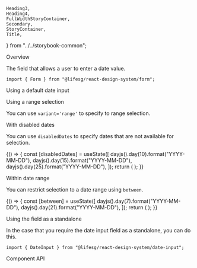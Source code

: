     Heading3,
    Heading4,
    FullWidthStoryContainer,
    Secondary,
    StoryContainer,
    Title,
} from "../../storybook-common";

<Meta title="Form/DateInput" component={Form.DateInput} />

<Title>Form.DateInput</Title>

<Secondary>Overview</Secondary>

The field that allows a user to enter a date value.

```tsx
import { Form } from "@lifesg/react-design-system/form";
```

<Heading3>Using a default date input</Heading3>

<Canvas>
    <Story name="DateInput">
        <StoryContainer>
            <Container>
                <Form.DateInput label="This is the default date input" />
                <Form.DateInput
                    label="This is the date input without button"
                    withButton={false}
                />
                <Form.DateInput label="This is the disabled state" disabled />
                <Form.DateInput label="This is the readOnly state" readOnly />
            </Container>
        </StoryContainer>
    </Story>
</Canvas>

<Heading3>Using a range selection</Heading3>

You can use `variant='range'` to specify to range selection.

<Canvas>
    <Story name="Ranged DateInput">
        <StoryContainer>
            <Container>
                <Form.DateInput
                    label="This is the default range date input"
                    variant="range"
                />
                <Form.DateInput
                    label="This is the range date input without button"
                    variant="range"
                    withButton={false}
                />
                <Form.DateInput
                    label="This is the disabled state"
                    disabled
                    variant="range"
                />
                <Form.DateInput
                    label="This is the readOnly state"
                    readOnly
                    variant="range"
                />
            </Container>
        </StoryContainer>
    </Story>
</Canvas>

<Heading3>With disabled dates</Heading3>

You can use `disabledDates` to specify dates that are not available for selection.

<Canvas>
    <Story name="With disabled dates">
        {() => {
            const [disabledDates] = useState([
                dayjs().day(10).format("YYYY-MM-DD"),
                dayjs().day(15).format("YYYY-MM-DD"),
                dayjs().day(25).format("YYYY-MM-DD"),
            ]);
            return (
                <StoryContainer>
                    <Container>
                        <Form.DateInput
                            label="This date input with disabled dates"
                            disabledDates={disabledDates}
                        />
                    </Container>
                </StoryContainer>
            );
        }}
    </Story>
</Canvas>

<Heading3>Within date range</Heading3>

You can restrict selection to a date range using `between`.

<Canvas>
    <Story name="Within date range">
        {() => {
            const [between] = useState([
                dayjs().day(7).format("YYYY-MM-DD"),
                dayjs().day(21).format("YYYY-MM-DD"),
            ]);
            return (
                <StoryContainer>
                    <Container>
                        <Form.DateInput
                            label="This date input with restrict selection dates"
                            between={between}
                        />
                    </Container>
                </StoryContainer>
            );
        }}
    </Story>
</Canvas>

<Heading3>Using the field as a standalone</Heading3>

In the case that you require the date input field as a standalone, you can do this.

```tsx
import { DateInput } from "@lifesg/react-design-system/date-input";
```

<Preview>
    <Story name="Standalone usage">
        <StoryContainer>
            <FullWidthStoryContainer>
                <DateInput withButton={false} />
            </FullWidthStoryContainer>
            <FullWidthStoryContainer>
                <DateInput
                    withButton={true}
                    variant="range"
                    disabledDates={["2023-03-17", "2023-03-02"]}
                />
            </FullWidthStoryContainer>
            <FullWidthStoryContainer>
                <DateInput
                    withButton={false}
                    variant="range"
                    disabledDates={["2023-03-17", "2023-03-02"]}
                />
            </FullWidthStoryContainer>
        </StoryContainer>
    </Story>
</Preview>

<Secondary>Component API</Secondary>

<PropsTable />
